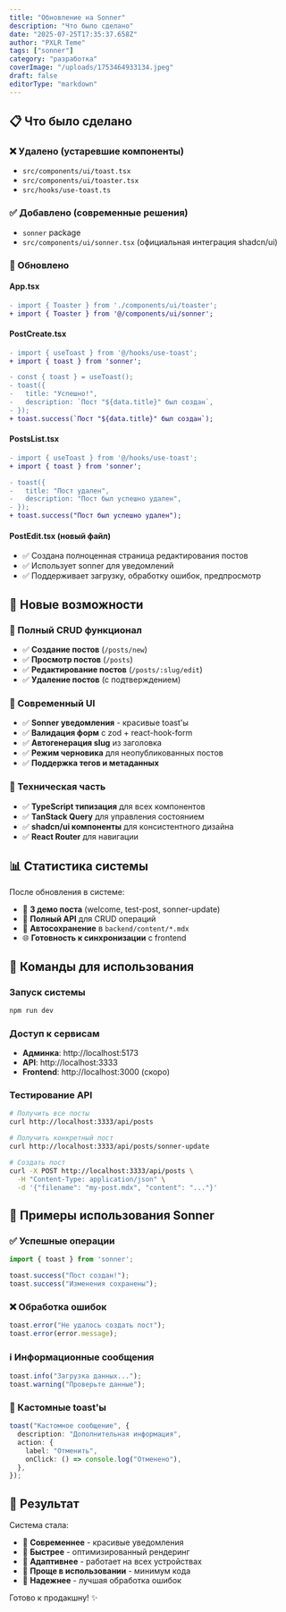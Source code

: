 ```yaml
---
title: "Обновление на Sonner"
description: "Что было сделано"
date: "2025-07-25T17:35:37.658Z"
author: "PXLR Teme"
tags: ["sonner"]
category: "разработка"
coverImage: "/uploads/1753464933134.jpeg"
draft: false
editorType: "markdown"
---
```







## 📋 Что было сделано

### ❌ Удалено (устаревшие компоненты)
- `src/components/ui/toast.tsx`
- `src/components/ui/toaster.tsx` 
- `src/hooks/use-toast.ts`

### ✅ Добавлено (современные решения)
- `sonner` package
- `src/components/ui/sonner.tsx` (официальная интеграция shadcn/ui)

### 🔧 Обновлено

#### App.tsx
```diff
- import { Toaster } from './components/ui/toaster';
+ import { Toaster } from '@/components/ui/sonner';
```

#### PostCreate.tsx
```diff
- import { useToast } from '@/hooks/use-toast';
+ import { toast } from 'sonner';

- const { toast } = useToast();
- toast({
-   title: "Успешно!",
-   description: `Пост "${data.title}" был создан`,
- });
+ toast.success(`Пост "${data.title}" был создан`);
```

#### PostsList.tsx
```diff
- import { useToast } from '@/hooks/use-toast';
+ import { toast } from 'sonner';

- toast({
-   title: "Пост удален",
-   description: "Пост был успешно удален",
- });
+ toast.success("Пост был успешно удален");
```

#### PostEdit.tsx (новый файл)
- ✅ Создана полноценная страница редактирования постов
- ✅ Использует sonner для уведомлений
- ✅ Поддерживает загрузку, обработку ошибок, предпросмотр

## 🎯 Новые возможности

### 📝 Полный CRUD функционал
- ✅ **Создание постов** (`/posts/new`)
- ✅ **Просмотр постов** (`/posts`)
- ✅ **Редактирование постов** (`/posts/:slug/edit`)
- ✅ **Удаление постов** (с подтверждением)

### 🎨 Современный UI
- ✅ **Sonner уведомления** - красивые toast'ы
- ✅ **Валидация форм** с zod + react-hook-form
- ✅ **Автогенерация slug** из заголовка
- ✅ **Режим черновика** для неопубликованных постов
- ✅ **Поддержка тегов и метаданных**

### 🔧 Техническая часть
- ✅ **TypeScript типизация** для всех компонентов
- ✅ **TanStack Query** для управления состоянием
- ✅ **shadcn/ui компоненты** для консистентного дизайна
- ✅ **React Router** для навигации

## 📊 Статистика системы

После обновления в системе:
- 🎯 **3 демо поста** (welcome, test-post, sonner-update)
- 🔧 **Полный API** для CRUD операций
- 📁 **Автосохранение** в `backend/content/*.mdx`
- 🌐 **Готовность к синхронизации** с frontend

## 🚀 Команды для использования

### Запуск системы
```bash
npm run dev
```

### Доступ к сервисам
- **Админка**: http://localhost:5173
- **API**: http://localhost:3333
- **Frontend**: http://localhost:3000 (скоро)

### Тестирование API
```bash
# Получить все посты
curl http://localhost:3333/api/posts

# Получить конкретный пост
curl http://localhost:3333/api/posts/sonner-update

# Создать пост
curl -X POST http://localhost:3333/api/posts \
  -H "Content-Type: application/json" \
  -d '{"filename": "my-post.mdx", "content": "..."}'
```

## 📖 Примеры использования Sonner

### ✅ Успешные операции
```typescript
import { toast } from 'sonner';

toast.success("Пост создан!");
toast.success("Изменения сохранены");
```

### ❌ Обработка ошибок
```typescript
toast.error("Не удалось создать пост");
toast.error(error.message);
```

### ℹ️ Информационные сообщения
```typescript
toast.info("Загрузка данных...");
toast.warning("Проверьте данные");
```

### 🎨 Кастомные toast'ы
```typescript
toast("Кастомное сообщение", {
  description: "Дополнительная информация",
  action: {
    label: "Отменить",
    onClick: () => console.log("Отменено"),
  },
});
```

## 🎉 Результат

Система стала:
- 🎨 **Современнее** - красивые уведомления
- 🚀 **Быстрее** - оптимизированный рендеринг  
- 📱 **Адаптивнее** - работает на всех устройствах
- 🔧 **Проще в использовании** - минимум кода
- 💪 **Надежнее** - лучшая обработка ошибок

Готово к продакшну! ✨ 